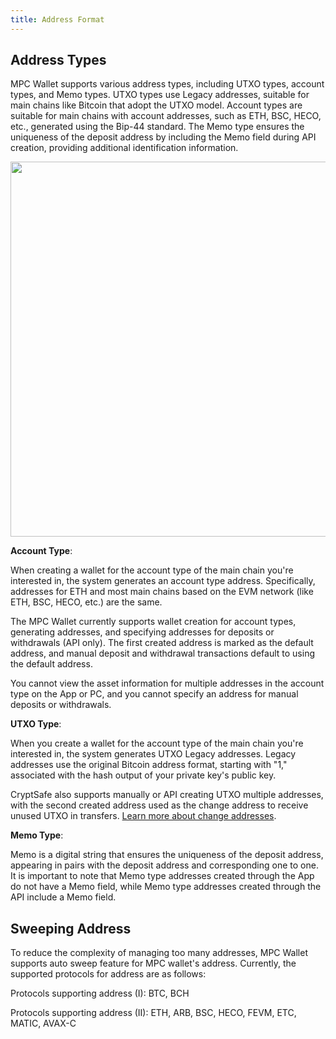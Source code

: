 ```yaml
---
title: Address Format
---
```


##  Address Types

MPC Wallet supports various address types, including UTXO types, account types, and Memo types. UTXO types use Legacy addresses, suitable for main chains like Bitcoin that adopt the UTXO model. Account types are suitable for main chains with account addresses, such as ETH, BSC, HECO, etc., generated using the Bip-44 standard. The Memo type ensures the uniqueness of the deposit address by including the Memo field during API creation, providing additional identification information.

<div className="w-full flex items-center justify-center">
    <img src="/images/help-center/addressen.png" width="600"/>
</div>


**Account Type**:

When creating a wallet for the account type of the main chain you're interested in, the system generates an account type address. Specifically, addresses for ETH and most main chains based on the EVM network (like ETH, BSC, HECO, etc.) are the same.

The MPC Wallet currently supports wallet creation for account types, generating addresses, and specifying addresses for deposits or withdrawals (API only). The first created address is marked as the default address, and manual deposit and withdrawal transactions default to using the default address.

<Tip> 
You cannot view the asset information for multiple addresses in the account type on the App or PC, and you cannot specify an address for manual deposits or withdrawals.
</Tip>


**UTXO Type**:

When you create a wallet for the account type of the main chain you're interested in, the system generates UTXO Legacy addresses. Legacy addresses use the original Bitcoin address format, starting with "1," associated with the hash output of your private key's public key.

CryptSafe also supports manually or API creating UTXO multiple addresses, with the second created address used as the change address to receive unused UTXO in transfers. [Learn more about change addresses](/help-center/manage-mpc/my-wallet/change-address).

**Memo Type**:

Memo is a digital string that ensures the uniqueness of the deposit address, appearing in pairs with the deposit address and corresponding one to one. It is important to note that Memo type addresses created through the App do not have a Memo field, while Memo type addresses created through the API include a Memo field.



##  Sweeping Address

To reduce the complexity of managing too many addresses, MPC Wallet supports auto sweep feature for MPC wallet's address. Currently, the supported protocols for address are as follows:

Protocols supporting address (I): BTC, BCH

Protocols supporting address (II): ETH, ARB, BSC, HECO, FEVM, ETC, MATIC, AVAX-C

